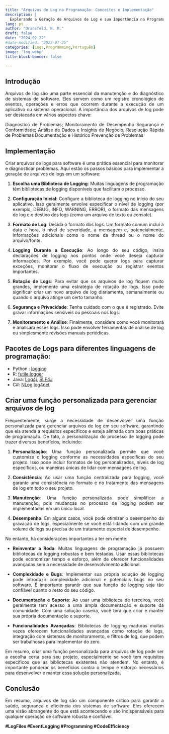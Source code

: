 ```yaml
---
title: "Arquivos de Log na Programação: Conceitos e Implementação"
description: |
  Explorando a Geração de Arquivos de Log e sua Importância na Programação, além de Estratégias de Implementação.
lang: pt
author: "Dransfeld, N. M."
draft: false
date: "2024-02-22"
#date-modified: "2023-07-25"
categories: [Logs,Programming,Português]
image: "log.webp"
title-block-banner: false

---
```


## Introdução

::: {style="text-align: justify"}

Arquivos de log são uma parte essencial da manutenção e do diagnóstico de sistemas de software. Eles servem como um registro cronológico de eventos, operações e erros que ocorrem durante a execução de um aplicativo ou sistema operacional. A importância dos arquivos de log pode ser destacada em vários aspectos chave:

Diagnóstico de Problemas; Monitoramento de Desempenho Segurança e Conformidade; Análise de Dados e Insights de Negócio; Resolução Rápida de Problemas Documentação e Histórico Prevenção de Problemas

:::

## Implementação

::: {style="text-align: justify"}
Criar arquivos de logs para software é uma prática essencial para monitorar e diagnosticar problemas. Aqui estão os passos básicos para implementar a geração de arquivos de logs em um software:

1.  **Escolha uma Biblioteca de Logging**: Muitas linguagens de programação têm bibliotecas de logging disponíveis que facilitam o processo.

2.  **Configuração Inicial**: Configure a biblioteca de logging no início do seu aplicativo. Isso geralmente envolve especificar o nível de logging (por exemplo, DEBUG, INFO, WARNING, ERROR), o formato das mensagens de log e o destino dos logs (como um arquivo de texto ou console).

3.  **Formato de Log**: Decida o formato dos logs. Um formato comum inclui a data e hora, o nível de severidade, a mensagem e, potencialmente, informações adicionais como o nome da thread ou o nome do arquivo/fonte.

4.  **Logging Durante a Execução**: Ao longo do seu código, insira declarações de logging nos pontos onde você deseja capturar informações. Por exemplo, você pode querer logs para capturar exceções, monitorar o fluxo de execução ou registrar eventos importantes.

5.  **Rotação de Logs**: Para evitar que os arquivos de log fiquem muito grandes, implemente uma estratégia de rotação de logs. Isso pode significar criar um novo arquivo de log diariamente, semanalmente ou quando o arquivo atinge um certo tamanho.

6.  **Segurança e Privacidade**: Tenha cuidado com o que é registrado. Evite gravar informações sensíveis ou pessoais nos logs.

7.  **Monitoramento e Análise**: Finalmente, considere como você monitorará e analisará esses logs. Isso pode envolver ferramentas de análise de log ou simplesmente revisões manuais periódicas.

:::

## Pacotes de Logs para diferentes linguagens de programação:

- Python : [logging](https://docs.python.org/3/library/logging.html) 
- R: [futile.logger](https://cran.r-project.org/web/packages/futile.logger/index.html) 
- Java: [Log4j](https://logging.apache.org/log4j/2.x/), [SLF4J](https://slf4j.org/)
- C#: [NLog](https://nlog-project.org/) [log4net](https://logging.apache.org/log4net/)

## Criar uma função personalizada para gerenciar arquivos de log

::: {style="text-align: justify"}

Frequentemente, surge a necessidade de desenvolver uma função personalizada para gerenciar arquivos de log em seu software, garantindo que ela atenda a requisitos específicos e esteja alinhada com boas práticas de programação. De fato, a personalização do processo de logging pode trazer diversos benefícios, incluindo:

1.  **Personalização**: Uma função personalizada permite que você customize o logging conforme as necessidades específicas do seu projeto. Isso pode incluir formatos de log personalizados, níveis de log específicos, ou maneiras únicas de lidar com mensagens de log.

2.  **Consistência**: Ao usar uma função centralizada para logging, você garante uma consistência no formato e no tratamento das mensagens de log em todo o seu projeto.

3.  **Manutenção**: Uma função personalizada pode simplificar a manutenção, pois mudanças no processo de logging podem ser implementadas em um único local.

4.  **Desempenho**: Em alguns casos, você pode otimizar o desempenho da gravação de logs, especialmente se você está lidando com um grande volume de logs ou precisa de um tratamento especial de desempenho.

No entanto, há considerações importantes a ter em mente:

-   **Reinventar a Roda**: Muitas linguagens de programação já possuem bibliotecas de logging robustas e bem testadas. Usar essas bibliotecas pode economizar tempo e esforço, além de oferecer funcionalidades avançadas sem a necessidade de desenvolvimento adicional.

-   **Complexidade e Bugs**: Implementar sua própria solução de logging pode introduzir complexidade adicional e potenciais bugs no seu software. É importante garantir que sua função de logging seja tão confiável quanto o resto do seu código.

-   **Documentação e Suporte**: Ao usar uma biblioteca de terceiros, você geralmente tem acesso a uma ampla documentação e suporte da comunidade. Com uma solução caseira, você terá que criar e manter sua própria documentação e suporte.

-   **Funcionalidades Avançadas**: Bibliotecas de logging maduras muitas vezes oferecem funcionalidades avançadas como rotação de logs, integração com sistemas de monitoramento, e filtros de log, que podem ser trabalhosas para implementar do zero.

Em resumo, criar uma função personalizada para arquivos de log pode ser a escolha certa para seu projeto, especialmente se você tem requisitos específicos que as bibliotecas existentes não atendem. No entanto, é importante ponderar os benefícios contra o tempo e esforço necessários para desenvolver e manter essa solução personalizada.

:::

## Conclusão

::: {style="text-align: justify"}

Em resumo, arquivos de log são um componente crítico para garantir a saúde, segurança e eficiência dos sistemas de software. Eles oferecem uma visão abrangente do que está acontecendo e são indispensáveis para qualquer operação de software robusta e confiável.

:::

**#LogFiles #EventLogging #Programming #CodeEfficiency **

